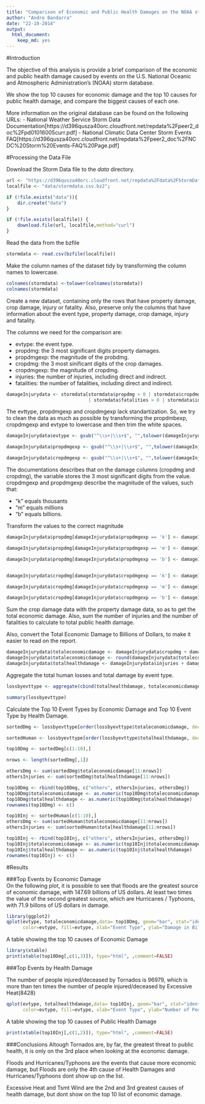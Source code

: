 ```yaml
---
title: "Comparison of Economic and Public Health Damages on the NOAA storm database"
author: "Andre Bandarra"
date: "22-10-2014"
output:
  html_document:
    keep_md: yes
---
```

#Introduction

The objective of this analysis is provide a brief comparison of the economic and public health damage caused by events on the U.S. National Oceanic and Atmospheric Administration's (NOAA) storm database.

We show the top 10 causes for economic damage and the top 10 causes for public health damage, and compare the biggest causes of each one. 

More information on the original database can be found on the following URLs:
 - National Weather Service Storm Data Documentation[https://d396qusza40orc.cloudfront.net/repdata%2Fpeer2_doc%2Fpd01016005curr.pdf]
 - National Climatic Data Center Storm Events FAQ[https://d396qusza40orc.cloudfront.net/repdata%2Fpeer2_doc%2FNCDC%20Storm%20Events-FAQ%20Page.pdf]


#Processing the Data File

Download the Storm Data file to the *data* directory.
```r
url <- "https://d396qusza40orc.cloudfront.net/repdata%2Fdata%2FStormData.csv.bz2";
localfile <- "data/stormdata.csv.bz2";

if (!file.exists("data")){
    dir.create("data")
}

if (!file.exists(localfile)) {
    download.file(url, localfile,method="curl")    
}

```


Read the data from the bzfile
```r
stormdata <- read.csv(bzfile(localfile))
```

Make the column names of the dataset tidy by transforming the column names to lowercase.
```r
colnames(stormdata) <-tolower(colnames(stormdata))
colnames(stormdata)
```

Create a new dataset, containing only the rows that have property damage, crop damage, injury or fatality. Also, preserve only the columns that have information about the event type, property damage, crop damage, injury and fatality.

The columns we need for the comparison are:

- evtype: the event type.
- propdmg: the 3 most significant digits property damages.
- propdmgexp:  the magnitude of the probdmg.
- cropdmg: the 3 most sinificant digits of the crop damages.
- cropdmgexp: the magnitude of cropdmg.
- injuries: the number of injuries, including direct and indirect.
- fatalities: the number of fatalities, including direct and indirect.
```r
damageInjurydata <- stormdata[stormdata$propdmg > 0 | stormdata$cropdmg > 0
                              | stormdata$fatalities > 0 | stormdata$injuries > 0, c(8,23,24,25,26,27,28)]
```


The evttype, propdmgexp and cropdmgexp lack standartization. So, we try to clean the data as much as possible by transforming the propdmbexp, cropdmgexp and evtype to lowercase and then trim the white spaces.
```r
damageInjurydata$evtype <- gsub("^\\s+|\\s+$", "",tolower(damageInjurydata$evtype))

damageInjurydata$propdmgexp <- gsub("^\\s+|\\s+$", "",tolower(damageInjurydata$propdmgexp))

damageInjurydata$cropdmgexp <- gsub("^\\s+|\\s+$", "",tolower(damageInjurydata$cropdmgexp))
```

The documentations describes that on the damage columns (cropdmg and cropdmg), the variable stores the 3 most significant digits from the value. cropdmgexp and propdmgexp describe the magnitude of the values, such that:

- "k" equals thousants
- "m" equals millions
- "b" equals billions.

Transform the values to the correct magnitude

```r
damageInjurydata$propdmg[damageInjurydata$propdmgexp == 'k'] <- damageInjurydata$propdmg[damageInjurydata$propdmgexp == 'k'] * 1000

damageInjurydata$propdmg[damageInjurydata$propdmgexp == 'm'] <- damageInjurydata$propdmg[damageInjurydata$propdmgexp == 'm'] * 1000000

damageInjurydata$propdmg[damageInjurydata$propdmgexp == 'b'] <- damageInjurydata$propdmg[damageInjurydata$propdmgexp == 'b'] * 1000000000


damageInjurydata$cropdmg[damageInjurydata$cropdmgexp == 'k'] <- damageInjurydata$cropdmg[damageInjurydata$cropdmgexp == 'k'] * 1000

damageInjurydata$cropdmg[damageInjurydata$cropdmgexp == 'm'] <- damageInjurydata$cropdmg[damageInjurydata$cropdmgexp == 'm'] * 1000000

damageInjurydata$cropdmg[damageInjurydata$cropdmgexp == 'b'] <- damageInjurydata$cropdmg[damageInjurydata$cropdmgexp == 'b'] * 1000000000

```


Sum the crop damage data with the property damage data, so as to get the total economic damage. Also, sum the number of injuries and the number of fatalities to calculate to total public health damage. 

Also, convert the Total Economic Damage to Billions of Dollars, to make it easier to read on the report.
```r
damageInjurydata$totaleconomicdamage <- damageInjurydata$cropdmg + damageInjurydata$propdmg;
damageInjurydata$totaleconomicdamage <- round(damageInjurydata$totaleconomicdamage / 1000000000,2);
damageInjurydata$totalhealthdamage <- damageInjurydata$injuries + damageInjurydata$fatalities;
```

Aggregate the total human losses and total damage by event type.
```r
lossbyevttype <- aggregate(cbind(totalhealthdamage, totaleconomicdamage) ~ evtype, damageInjurydata, FUN=sum)

summary(lossbyevttype)
```


Calculate the Top 10 Event Types by Economic Damage and Top 10 Event Type by Health Damage.
```r
sortedDmg <- lossbyevttype[order(lossbyevttype$totaleconomicdamage, decreasing=T),]

sortedHuman <- lossbyevttype[order(lossbyevttype$totalhealthdamage, decreasing=T),]

top10Dmg <- sortedDmg[c(1:10),]

nrows <- length(sortedDmg[,1])

othersDmg <- sum(sortedDmg$totaleconomicdamage[11:nrows])
othersInjuries <- sum(sortedDmg$totalhealthdamage[11:nrows])

top10Dmg <- rbind(top10Dmg, c("others", othersInjuries, othersDmg))
top10Dmg$totaleconomicdamage <- as.numeric(top10Dmg$totaleconomicdamage)
top10Dmg$totalhealthdamage <- as.numeric(top10Dmg$totalhealthdamage)
rownames(top10Dmg) <- c()

top10Inj <- sortedHuman[c(1:10),]
othersDmg <- sum(sortedHuman$totaleconomicdamage[11:nrows])
othersInjuries <- sum(sortedHuman$totalhealthdamage[11:nrows])

top10Inj <- rbind(top10Inj, c("others", othersInjuries, othersDmg))
top10Inj$totaleconomicdamage <- as.numeric(top10Inj$totaleconomicdamage)
top10Inj$totalhealthdamage <- as.numeric(top10Inj$totalhealthdamage)
rownames(top10Inj) <- c()
```

#Results

###Top Events by Economic Damage  
On the following plot, it is possible to see that floods are the greatest source of economic damage, with 147.69 billions of US dollars. At least two times the value of the second greatest source, which are Hurricanes / Typhoons, with 71.9 billons of US dollars in damage. 
```r
library(ggplot2)
qplot(evtype, totaleconomicdamage,data= top10Dmg, geom="bar", stat="identity", 
      color=evtype, fill=evtype, xlab="Event Type", ylab="Damage in Billions of US Dollars")  + theme(axis.text.x = element_text(hjust=0, angle=90))
```


A table showing the top 10 causes of Economic Damage
```r
library(xtable)
print(xtable(top10Dmg[,c(1,3)]), type="html", ,comment=FALSE)
```

###Top Events by Health Damage  

The number of people injured/deceased by Tornados is 96979, which is more than ten times the number of people injured/deceased by Excessive Heat(8428)
```r
qplot(evtype, totalhealthdamage,data= top10Inj, geom="bar", stat="identity", 
      color=evtype, fill=evtype, xlab="Event Type", ylab="Number of People Injured / Deceased") + theme(axis.text.x = element_text(hjust=0, angle=90))

```


A table showing the top 10 causes of Public Health Damage
```r
print(xtable(top10Inj[,c(1,2)]), type="html", ,comment=FALSE)

```

###Conclusions
Altough Tornados are, by far, the greatest threat to public health, it is only on the 3rd place when looking at the economic damage. 

Floods and Hurricanes/Typhoons are the events that cause more economic damage, but Floods are only the 4th cause of Health Damages and Hurricanes/Typhoons dont show up on the list. 

Excessive Heat and Tsmt Wind are the 2nd and 3rd greatest causes of health damage, but dont show on the top 10 list of economic damage. 








